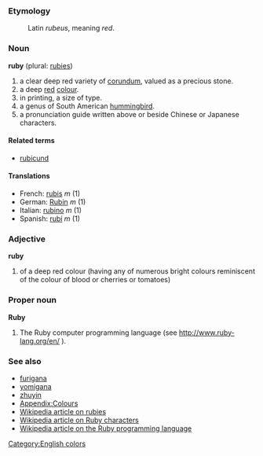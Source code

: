 ===Etymology===
:Latin ''rubeus'', meaning ''red''.

===Noun===
'''ruby''' (plural: [[rubies]])

#a clear deep red variety of [[corundum]], valued as a precious stone.
#a deep [[red]] [[colour]].
#in printing, a size of type.
#a genus of South American [[hummingbird]].
#a pronunciation guide written above or beside Chinese or Japanese characters.

====Related terms====
*[[rubicund]]

====Translations====
*French: [[rubis]] ''m'' (1)
*German: [[Rubin]] ''m'' (1)
*Italian: [[rubino]] ''m'' (1)
*Spanish: [[rubí]] ''m'' (1)

===Adjective===
'''ruby'''

#of a deep red colour (having any of numerous bright colours reminiscent of the colour of blood or cherries or tomatoes)

===Proper noun===
'''Ruby'''

#The Ruby computer programming language (see http://www.ruby-lang.org/en/ ).

===See also===
*[[furigana]]
*[[yomigana]]
*[[zhuyin]]
*[[Wiktionary_Appendix:Colours|Appendix:Colours]]
*[[w:Ruby_(gemstone)|Wikipedia article on rubies]]
*[[w:Ruby_characters|Wikipedia article on Ruby characters]]
*[[w:Ruby_programming_language|Wikipedia article on the Ruby programming language]]

[[Category:English colors]]